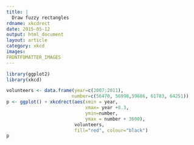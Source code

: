 ```yaml
---
title: |
  Draw fuzzy rectangles
rdname: xkcdrect
date: 2015-05-12
output: html_document
layout: article
category: xkcd
images:
FRONTFOMATTER_IMAGES
---
```


```r
library(ggplot2)
library(xkcd)
```

```r

volunteers <- data.frame(year=c(2007:2011),
                        number=c(56470, 56998,59686, 61783, 64251))
p <- ggplot() + xkcdrect(aes(xmin = year,
                             xmax= year +0.3,
                             ymin=number,
                             ymax = number + 3600),
                         volunteers,
                         fill="red", colour="black")
p



```